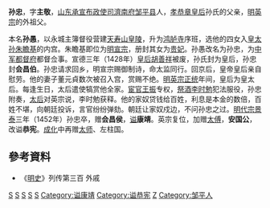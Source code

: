 '''孙忠'''{{BD|1368年||1452年|}}，字'''主敬'''，[[山东承宣布政使司|山东承宣布政使司]][[濟南府|濟南府]][[邹平县|邹平县]]人，[[孝恭章皇后|孝恭章皇后]]孙氏的父亲，[[明英宗|明英宗]]的外祖父。

本名'''孙愚'''，以永城主簿督役营建[[天寿山|天寿山]][[十三陵|皇陵]]，升为[[鸿胪寺|鸿胪寺]]序班，选他的四女入[[皇太孙|皇太孙]][[朱瞻基|朱瞻基]]的内宫。朱瞻基即位为[[明宣宗|明宣宗]]，册封其女为[[贵妃|贵妃]]。孙愚改名为孙忠，为[[中军都督府|中军都督府]]都督佥事。宣德三年（1428年）[[皇后|皇后]][[胡善祥|胡善祥]]被废，孙氏封为皇后，孙忠封'''会昌伯'''。孙忠请求回乡，明宣宗赐御制诗，命太监同行。回京后，皇帝皇后亲自慰劳。他的妻子董元貞数次被召入宫，赏赐不绝。[[明英宗|明英宗]][[正统_(年号)|正统]]年间，皇后为皇太后。每逢生日，太后遣使犒赏他全家。[[宦官|宦官]][[王振|王振]]专权，[[祭酒|祭酒]][[李时勉|李时勉]]犯法服役，孙忠附奏，[[太后|太后]]对英宗说，李时勉获释。他的家奴贷钱给百姓，利息是本金的数倍，百姓不堪，向朝廷投诉，言官纷纷弹劾。朝廷让家奴戍边，不问孙忠之过。[[明代宗|明代宗]][[景泰|景泰]]三年（1452年）孙忠卒，赠'''会昌侯'''，[[谥|谥]]'''康靖'''。英宗复位，加赠[[太傅|太傅]]，'''安国公'''，改谥'''恭宪'''。[[成化|成化]]中再赠[[太师|太师]]、左柱国。

== 參考資料 ==
* 《[[明史|明史]]》列传第三百 外戚

[[Category:明朝外戚|S]]
[[Category:明朝伯爵|S]]
[[Category:明朝侯爵|S]]
[[Category:明朝追赠太师|S]]
[[Category:明朝国公|S]]
[[Category:谥康靖|Category:谥康靖]]
[[Category:谥恭宪|Category:谥恭宪]]
[[Category:孙姓|Z]]
[[Category:邹平人|Category:邹平人]]